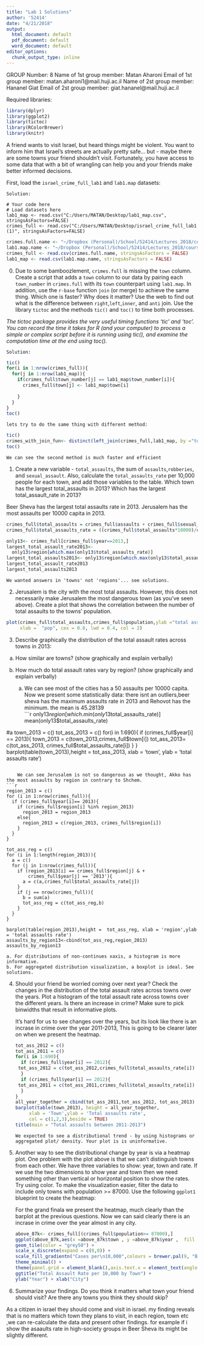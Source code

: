 ```yaml
---
title: "Lab 1 Solutions"
author: '52414'
date: "4/21/2018"
output:
  html_document: default
  pdf_document: default
  word_document: default
editor_options:
  chunk_output_type: inline
---
```


GROUP Number: 8
Name of 1st group member: Matan Aharoni
Email of 1st group member: matan.aharoni1@mail.huji.ac.il
Name of 2st group member: Hananel Giat
Email of 2st group member: giat.hananel@mail.huji.ac.il


Required libraries:
```r
library(dplyr)
library(ggplot2)
library(tictoc)
library(RColorBrewer)
library(knitr)
```
 
A friend wants to visit Israel, but heard things might be violent. 
You want to inform him that Israel's streets are actually pretty safe… but - maybe there are some towns your friend shouldn’t visit. 
Fortunately, you have access to some data that with a bit of wrangling can help you and your friends make better informed decisions. 

First, load the `israel_crime_full_lab1` and `lab1.map` datasets:  
    
    Solution: 
```{}
# Your code here
# Load datasets here
lab1_map <- read.csv("C:/Users/MATAN/Desktop/lab1_map.csv", stringsAsFactors=FALSE)
crimes_full <- read.csv("C:/Users/MATAN/Desktop/israel_crime_full_lab1 (1)", stringsAsFactors=FALSE)
```
```r
crimes.full.name <- "~/Dropbox (Personal)/School/52414/Lectures_2018/course_data/israeli_crime/israel_crime_full_lab1"
lab1.map.name <- "~/Dropbox (Personal)/School/52414/Lectures_2018/course_data/israeli_crime/lab1_map.csv"
crimes_full <- read.csv(crimes.full.name, stringsAsFactors = FALSE)
lab1_map <- read.csv(lab1.map.name, stringsAsFactors = FALSE)
```


0. Due to some bamboozlement, `crimes.full` is missing the `town` column. Create a script that adds a `town` column to our data by pairing each `town_number` in `crimes.full` with its `town` counterpart using `lab1.map`. In addition, use the `r-base` function `join` (or merge) to achieve the same thing. Which one is faster? Why does it matter? Use the web to find out what is the difference between `right`,`left`,`inner`, and `anti` join. 
Use the library `tictoc` and the methods `tic()` and `toc()` to time both processes.   

*The tictoc package provides the very useful timing functions 'tic' and 'toc'. You can record the time it takes for R (and your computer) to process a simple or complex script before it is running using tic(), and examine the computation time at the end using toc().*

    Solution:
```r
tic()
for(i in 1:nrow(crimes_full)){
  for(j in 1:nrow(lab1_map)){
    if(crimes_full$town_number[j] == lab1_map$town_number[i]){
      crimes_full$town[j] <- lab1_map$town[i]
      
    }
  }
}
toc()
```
    lets try to do the same thing with different method:
```r
tic()
crimes_with_join_fun<- distinct(left_join(crimes_full,lab1_map, by ="town_number"))
toc()


```
    We can see the second method is much faster and efficient

1. Create a new variable - `total_assaults`, the sum of `assaults`,`robberies`, and `sexual_assault`. Also, calculate the `total_assaults_rate` per 10,000 people for each town, and add those variables to the table. Which town has the largest total_assaults in 2013? Which has the largest total_assault_rate in 2013?  

Beer Sheva has the largest total assaults rate in 2013.
Jerusalem has the most assaults per 10000 capita in 2013.
```r
crimes_full$total_assaults = crimes_full$assaults + crimes_full$sexual_assault + crimes_full$robberies
crimes_full$total_assaults_rate = ((crimes_full$total_assaults*10000)/crimes_full$population)

only13<- crimes_full[crimes_full$year==2013,]
largest_total_assault_rate2013<-
  only13$region[which.max(only13$total_assaults_rate)]
largest_total_assaults2013<- only13$region[which.max(only13$total_assaults)]
largest_total_assault_rate2013
largest_total_assaults2013


```   
```{}
We wanted answers in 'towns' not 'regions'... see solutions. 
```


2. Jerusalem is the city with the most total assaults. However, this does not necessarily make Jerusalem the most dangerous town (as you've seen above). Create a plot that shows the correlation between the number of total assaults to the towns' population. 
  

```r
plot(crimes_full$total_assaults,crimes_full$population,ylab ="total assaults",
     xlab =  "pop", cex = 0.8, lwd = 0.4, col = 2)
```


3. Describe graphically the distribution of the total assault rates across towns in 2013:  
a. How similar are towns?   (show graphically and explain verbally)
b. How much do total assault rates vary by region? (show graphically and explain verbally)
  
    a. We can see most of the cities has a 50 assaults per 10000 capita. Now we present some statistically data: there isnt an outliers,beer sheva has the maximum assaults rate in 2013 and Rehovot has the minimum. the mean is 45.28139  
```r
only13$region[which.min(only13$total_assaults_rate)]
mean(only13$total_assaults_rate)

#a
town_2013 = c()
tot_ass_2013 = c()
for(i in 1:690){
  if (crimes_full$year[i] == 2013){
    town_2013 = c(town_2013,crimes_full$town[i])
    tot_ass_2013= c(tot_ass_2013, crimes_full$total_assaults_rate[i])
  }
}
barplot(table(town_2013),height =  tot_ass_2013, xlab = 'town',
        ylab = 'total assaults rate')
```

    We can see Jerusalem is not so dangerous as we thought, Akko has the most assaults by region in contrary to Shchem.
```r
region_2013 = c()
for (i in 1:nrow(crimes_full)){
  if (crimes_full$year[i]== 2013){
    if (crimes_full$region[i] %in% region_2013)
      region_2013 = region_2013
    else{
      region_2013 = c(region_2013, crimes_full$region[i])
    }
  }
}

tot_ass_reg = c()
for (i in 1:length(region_2013)){
  a = c()
  for (j in 1:nrow(crimes_full)){
    if (region_2013[i] == crimes_full$region[j] & +
        crimes_full$year[j] == '2013'){
      a = c(a,crimes_full$total_assaults_rate[j])
    }
    if (j == nrow(crimes_full)){
      b = sum(a)
      tot_ass_reg = c(tot_ass_reg,b) 
    }
  }
}

barplot(table(region_2013),height =  tot_ass_reg, xlab = 'region',ylab = 'total assaults rate')
assaults_by_region13<-cbind(tot_ass_reg,region_2013)
assaults_by_region13
```
```{}
a. For distributions of non-continues xaxis, a histogram is more informative.
b. For aggregated distribution visualization, a boxplot is ideal. See solutions. 
```


4. Should your friend be worried coming over next year? Check the changes in the distribution of the total assault rates across towns over the years. Plot a histogram of the total assault rate across towns over the different years. Is there an increase in crime? Make sure to pick binwidths that result in informative plots.
  
    It's hard for us to see changes over the years, but its look like there is an incrase in crime over the year 2011-2013, This is going to be clearer later on when we present the heatmap.
```r

tot_ass_2012 = c()
tot_ass_2011 = c()
for(i in 1:690){
  if (crimes_full$year[i] == 2012){
    tot_ass_2012 = c(tot_ass_2012,crimes_full$total_assaults_rate[i])
  }
  if (crimes_full$year[i] == 2012){
    tot_ass_2011 = c(tot_ass_2011,crimes_full$total_assaults_rate[i])
  }
}
all_year_together = cbind(tot_ass_2011,tot_ass_2012, tot_ass_2013)
barplot(table(town_2013), height = all_year_together,
        xlab = 'Town',ylab = 'Total assaults rate',
        col = c(1,2,3),beside = TRUE)
title(main = "Total assaults between 2011-2013")
```
```{}
We expected to see a distributional trend - by using histograms or aggregated plot/ density. Your plot is is uninformative.   
```


5. Another way to see the distributional change by year is via a heatmap plot. One problem with the plot above is that we can't distinguish towns from each other. We have three variables to show: year, town and rate. If we use the two dimensions to show year and town then we need something other than vertical or horizontal position to show the rates. Try using color. 
To make the visualization easier, filter the data to include only towns with population >= 87000. 
Use the following `ggplot1` blueprint to create the heatmap:

    
    For the grand finala we present the heatmap, much clearly than the barplot at the previous questions. Now we can said clearly there is an incrase in crime over the year almost in any city.
```r
above_87k<- crimes_full[(crimes_full$population>= 87000),]
ggplot(above_87k,aes(x =above_87k$town , y =above_87k$year ,  fill = above_87k$total_assaults_rate)) +
geom_tile(color = "grey50") +
scale_x_discrete(expand = c(0,0)) +
scale_fill_gradientn("Cases per\n10,000",colours = brewer.pal(9, "Blues"))+
theme_minimal() +  
theme(panel.grid = element_blank(),axis.text.x = element_text(angle = 90,hjust = 1)) +
ggtitle("Total Assault Rate per 10,000 by Town") + 
ylab("Year") + xlab("City")
```


6. Summarize your findings. Do you think it matters what town your friend should visit? Are there any towns you think they should skip? 

    
  As a citizen in israel they should come and visit in israel. my finding reveals that is no matters which town they plans to visit, in each region, town etc ,we can re-calculate the data and present other findings. for example if i show the asaaults rate in high-society groups in Beer Sheva its might be slightly different.



